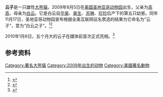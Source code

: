 {{Infobox Panda
|name          = 云子
|image         = 
|width         = 200px
|caption       = 
|other names   =
|number        = 749
|sex           = 雄性
|date of birth = {{birth date and age|2009|8|5}}
|date of death = 

|place   = [[美国|美国]][[圣地亚哥动物园|圣地亚哥动物园]]
|period  = 2009年－2014年
|place2  = [[中国|中国]][[雅安碧峰峡基地|雅安碧峰峡基地]]
|period2 = 2014年-
|place3  = 
|period3 = 
|place4  = 
|period4 = 
|place5  = 
|period5 = 

|spouse   =
|parents  = [[高高|高高]]、[[白云_(大熊猫)|白云]]
|children = 
|siblings = [[美生|美生]]、[[苏琳|苏琳]]、[[珍珍_(大熊猫)|珍珍]]、小禮物
}}

'''云子'''是一只雄性[[大熊猫|大熊猫]]，2009年8月5日在[[美国|美国]][[圣地亚哥动物园|圣地亚哥动物园]]出生，父亲为[[高高|高高]]，母亲为[[白云_(大熊猫)|白云]]。它是白云自[[华美|华美]]、[[美生|美生]]、[[苏琳|苏琳]]、[[珍珍_(大熊猫)|珍珍]]后产下的第五只幼崽。同年11月17日，圣地亚哥动物园宣布根据全美互联网征名票选的结果为它命名为“云子”，意为“白云之子”。<ref>{{cite web|url=http://news.xinhuanet.com/photo/2009-11/18/content_12484776.htm|title=美圣迭戈动物园新生大熊猫取名“云子”|publisher=新华网|date=2009-11-18|accessdate=2011-01-13|archive-date=2015-10-07|archive-url=https://web.archive.org/web/20151007024048/http://news.xinhuanet.com/photo/2009-11/18/content_12484776.htm|dead-url=no}}</ref><ref>{{cite web|url=http://world.people.com.cn/GB/10403971.html|title=美国民众为大熊猫宝宝取名 “云子”百日得名|publisher=人民网|date=2009-11-18|deadurl=yes|archiveurl=https://web.archive.org/web/20100126031234/http://world.people.com.cn/GB/10403971.html|archivedate=2010-01-26|accessdate=2011-01-13}}</ref>

2010年1月6日，五个月大的云子在媒体前首次正式亮相。<ref>{{cite web|url=http://v.cqnews.net/first/2010-01/09/content_987227.htm|title=熊猫“云子”正式亮相 活泼好动爱爬树|publisher=华龙网|date=2010-01-09|deadurl=yes|archiveurl=https://web.archive.org/web/20160309110003/http://v.cqnews.net/first/2010-01/09/content_987227.htm|archivedate=2016-03-09|accessdate=2011-01-13}}</ref>

== 参考资料 ==
{{reflist}}

{{著名大熊貓}}
{{mammal-stub}}
[[Category:著名大熊猫|Category:著名大熊猫]]
[[Category:2009年出生的动物|Category:2009年出生的动物]]
[[Category:美國著名動物|Category:美國著名動物]]